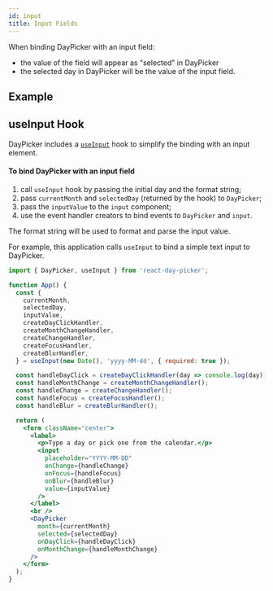 ```yaml
---
id: input
title: Input Fields
---
```



When binding DayPicker with an input field:

- the value of the field will appear as "selected" in DayPicker
- the selected day in DayPicker will be the value of the input field.

## Example

<Frame>
  <InputBindingExample />
</Frame>


## useInput Hook
DayPicker includes a [`useInput`](./hooks#useinput) hook to simplify the binding with an input element.

#### To bind DayPicker with an input field

1. call `useInput` hook by passing the initial day and the format string;
2. pass `currentMonth` and `selectedDay` (returned by the hook) to `DayPicker`;
3. pass the `inputValue` to the `input` component;
4. use the event handler creators to bind events to `DayPicker` and `input`.

The format string will be used to format and parse the input value.

For example, this application calls `useInput` to bind a simple text input to DayPicker.


```jsx
import { DayPicker, useInput } from 'react-day-picker';

function App() {
  const {
    currentMonth,
    selectedDay,
    inputValue,
    createDayClickHandler,
    createMonthChangeHandler,
    createChangeHandler,
    createFocusHandler,
    createBlurHandler,
  } = useInput(new Date(), 'yyyy-MM-dd', { required: true });

  const handleDayClick = createDayClickHandler(day => console.log(day));
  const handleMonthChange = createMonthChangeHandler();
  const handleChange = createChangeHandler();
  const handleFocus = createFocusHandler();
  const handleBlur = createBlurHandler();

  return (
    <form className="center">
      <label>
        <p>Type a day or pick one from the calendar.</p>
        <input
          placeholder="YYYY-MM-DD"
          onChange={handleChange}
          onFocus={handleFocus}
          onBlur={handleBlur}
          value={inputValue}
        />
      </label>
      <br />
      <DayPicker
        month={currentMonth}
        selected={selectedDay}
        onDayClick={handleDayClick}
        onMonthChange={handleMonthChange}
      />
    </form>
  );
}
```
